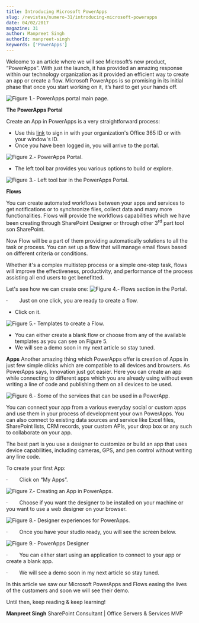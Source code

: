 ```yaml
---
title: Introducing Microsoft PowerApps
slug: /revistas/numero-31/introducing-microsoft-powerapps
date: 04/02/2017
magazine: 31
author: Manpreet Singh
authorId: manpreet-singh
keywords: ['PowerApps']
---
```






Welcome to an article where we will see Microsoft’s new product, “PowerApps”. With just the launch, it has provided an amazing response within our technology organization as it provided an efficient way to create an app or create a flow. Microsoft PowerApps is so promising in its initial phase that once you start working on it, it’s hard to get your hands off.

![Figure 1.- PowerApps portal main page.](../../../images/numero31/introducing-microsoft-powerapps/image2.png)

**The PowerApps Portal**

Create an App in PowerApps is a very straightforward process:

- Use this [link](https&#58;//powerapps.microsoft.com/en-us/) to sign in with your organization's Office 365 ID or with your window's ID.
- Once you have been logged in, you will arrive to the portal.


![Figure 2.- PowerApps Portal.](../../../images/numero31/introducing-microsoft-powerapps/image3.png)

- The left tool bar provides you various options to build or explore.


![Figure 3.- Left tool bar in the PowerApps Portal.](../../../images/numero31/introducing-microsoft-powerapps/image4.png)

**Flows**

You can create automated workflows between your apps and services to get notifications or to synchronize files, collect data and many more functionalities. Flows will provide the workflows capabilities which we have been creating through SharePoint Designer or through other 3<sup>rd</sup> part tool son SharePoint.

Now Flow will be a part of them providing automatically solutions to all the task or process. You can set up a flow that will manage email flows based on different criteria or conditions.

Whether it's a complex multistep process or a simple one-step task, flows will improve the effectiveness, productivity, and performance of the process assisting all end users to get benefitted.

Let's see how we can create one:
 ![Figure 4.- Flows section in the Portal.](../../../images/numero31/introducing-microsoft-powerapps/image5.png)

·          Just on one click, you are ready to create a flow.

- ​Click on it.


![Figure 5.- Templates to create a Flow.](../../../images/numero31/introducing-microsoft-powerapps/image6.png)

- You can either create a blank flow or choose from any of the available templates as you can see on Figure 5.
- We will see a demo soon in my next article so stay tuned.


**Apps**
 Another amazing thing which PowerApps offer is creation of Apps in just few simple clicks which are compatible to all devices and browsers. As PowerApps says, Innovation just got easier. Here you can create an app while connecting to different apps which you are already using without even writing a line of code and publishing them on all devices to be used.

![Figure 6.- Some of the services that can be used in a PowerApp.](../../../images/numero31/introducing-microsoft-powerapps/image7.png)

You can connect your app from a various everyday social or custom apps and use them in your process of development your own PowerApps. You can also connect to existing data sources and service like Excel files, SharePoint lists, CRM records, your custom APIs, your drop box or any such to collaborate on your app.

The best part is you use a designer to customize or build an app that uses device capabilities, including cameras, GPS, and pen control without writing any line code.

To create your first App:

·          Click on “My Apps”.​

​![Figure 7.- Creating an App in PowerApps.](../../../images/numero31/introducing-microsoft-powerapps/image8.png)

·          Choose if you want the designer to be installed on your machine or you want to use a web designer on your browser.

![Figure 8.- Designer experiences for PowerApps.](../../../images/numero31/introducing-microsoft-powerapps/image9.png)

·          Once you have your studio ready, you will see the screen below.

![Figure 9.- PowerApps Designer](../../../images/numero31/introducing-microsoft-powerapps/image10.png)

·          You can either start using an application to connect to your app or create a blank app.

·          We will see a demo soon in my next article so stay tuned.

In this article we saw our Microsoft PowerApps and Flows easing the lives of the customers and soon we will see their demo.

Until then, keep reading & keep learning!



**Manpreet Singh**
 SharePoint Consultant | Office Servers & Services MVP

